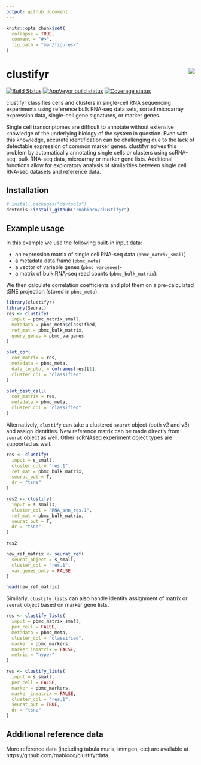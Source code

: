 ```yaml
---
output: github_document
---
```


```r
knitr::opts_chunk$set(
  collapse = TRUE,
  comment = "#>",
  fig.path = "man/figures/"
)
```

# clustifyr <img src="man/figures/logo.png" align="right">

[![Build Status](https://travis-ci.org/rnabioco/clustifyr.svg?branch=master)](https://travis-ci.org/rnabioco/clustifyr)
[![AppVeyor build status](https://ci.appveyor.com/api/projects/status/github/rnabioco/clustifyr?branch=master&svg=true)](https://ci.appveyor.com/project/rnabioco/clustifyr)
[![Coverage status](https://codecov.io/gh/rnabioco/clustifyr/branch/master/graph/badge.svg)](https://codecov.io/github/rnabioco/clustifyr?branch=master)

clustifyr classifies cells and clusters in single-cell RNA sequencing experiments using reference bulk RNA-seq data sets, sorted microarray expression data, single-cell gene signatures, or marker genes. 

Single cell transcriptomes are difficult to annotate without extensive knowledge of the underlying biology of the system in question. Even with this knowledge, accurate identification can be challenging due to the lack of detectable expression of common marker genes. clustifyr solves this problem by automatically annotating single cells or clusters using scRNA-seq, bulk RNA-seq data, microarray or marker gene lists. Additional functions allow for exploratory analysis of similarities between single cell RNA-seq datasets and reference data.

## Installation

``` r
# install.packages("devtools")
devtools::install_github("rnabioco/clustifyr")
```

## Example usage

In this example we use the following built-in input data:

- an expression matrix of single cell RNA-seq data (`pbmc_matrix_small`)
- a metadata data.frame (`pbmc_meta`)
- a vector of variable genes (`pbmc_vargenes`)-
- a matrix of bulk RNA-seq read counts (`pbmc_bulk_matrix`):

We then calculate correlation coefficients and plot them on a pre-calculated tSNE projection (stored in `pbmc_meta`).

```r
library(clustifyr)
library(Seurat)
res <- clustify(
  input = pbmc_matrix_small,
  metadata = pbmc_meta$classified,
  ref_mat = pbmc_bulk_matrix,
  query_genes = pbmc_vargenes
)

plot_cor(
  cor_matrix = res,
  metadata = pbmc_meta,
  data_to_plot = colnames(res)[1],
  cluster_col = "classified"
)

plot_best_call(
  cor_matrix = res, 
  metadata = pbmc_meta, 
  cluster_col = "classified"
)
```

Alternatively, `clustify` can take a clustered `seurat` object (both v2 and v3) and assign identities. New reference matrix can be made directly from `seurat` object as well. Other scRNAseq experiment object types are supported as well.

```r
res <- clustify(
  input = s_small,
  cluster_col = "res.1",
  ref_mat = pbmc_bulk_matrix,
  seurat_out = T,
  dr = "tsne"
)

res2 <- clustify(
  input = s_small3,
  cluster_col = "RNA_snn_res.1",
  ref_mat = pbmc_bulk_matrix,
  seurat_out = T,
  dr = "tsne"
)

res2

new_ref_matrix <- seurat_ref(
  seurat_object = s_small,
  cluster_col = "res.1",
  var.genes_only = FALSE
)

head(new_ref_matrix)
```

Similarly, `clustify_lists` can also handle identity assignment of matrix or `seurat` object based on marker gene lists.

```r
res <- clustify_lists(
  input = pbmc_matrix_small,
  per_cell = FALSE,
  metadata = pbmc_meta,
  cluster_col = "classified",
  marker = pbmc_markers,
  marker_inmatrix = FALSE,
  metric = "hyper"
)

res <- clustify_lists(
  input = s_small,
  per_cell = FALSE,
  marker = pbmc_markers,
  marker_inmatrix = FALSE,
  cluster_col = "res.1",
  seurat_out = TRUE,
  dr = "tsne"
)
```

## Additional reference data

More reference data (including tabula muris, immgen, etc) are available at https://github.com/rnabioco/clustifyrdata.
